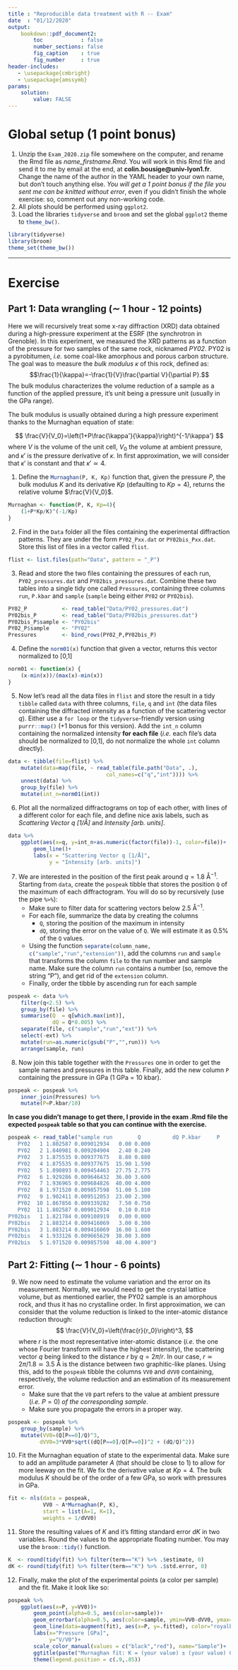 ```yaml
---
title : "Reproducible data treatment with R -- Exam"
date  : "01/12/2020"
output: 
    bookdown::pdf_document2: 
        toc            : false
        number_sections: false
        fig_caption    : true
        fig_number     : true
header-includes:
   - \usepackage{cmbright}
   - \usepackage{amssymb}
params: 
    solution:
        value: FALSE
---
```


# Global setup (1 point bonus)

1. Unzip the `Exam_2020.zip` file somewhere on the computer, and rename the Rmd file as *name_firstname.Rmd*. You will work in this Rmd file and send it to me by email at the end, at **colin.bousige@univ-lyon1.fr**. Change the name of the author in the YAML header to your own name, but don't touch anything else. *You will get a 1 point bonus if the file you sent me can be knitted without error*, even if you didn't finish the whole exercise: so, comment out any non-working code.
2. All plots should be performed using `ggplot2`.
3. Load the libraries `tidyverse`{.R} and `broom` and set the global `ggplot2`{.R} theme to `theme_bw()`{.R}.

```r
library(tidyverse)
library(broom)
theme_set(theme_bw())
```

---

# Exercise

## Part 1: Data wrangling ($\sim$ 1 hour - 12 points)

Here we will recursively treat some x-ray diffraction (XRD) data obtained during a high-pressure experiment at the ESRF (the synchrotron in Grenoble). In this experiment, we measured the XRD patterns as a function of the pressure for two samples of the same rock, nicknamed *PY02*. PY02 is a pyrobitumen, *i.e.* some coal-like amorphous and porous carbon structure. The goal was to measure the *bulk modulus* $\kappa$ of this rock, defined as:
$$\frac{1}{\kappa}=-\frac{1}{V}\frac{\partial V}{\partial P}.$$
The bulk modulus characterizes the volume reduction of a sample as a function of the applied pressure, it's unit being a pressure unit (usually in the GPa range).

The bulk modulus is usually obtained during a high pressure experiment thanks to the Murnaghan equation of state:

$$
\frac{V}{V_0}=\left(1+P\frac{\kappa'}{\kappa}\right)^{-1/\kappa'}
$$
where $V$ is the volume of the unit cell, $V_0$ the volume at ambient pressure, and $\kappa'$ is the pressure derivative of $\kappa$. In first approximation, we will consider that $\kappa'$ is constant and that $\kappa'\simeq4$.

1. Define the `Murnaghan(P, K, Kp)`{.R} function that, given the pressure $P$, the bulk modulus $K$ and its derivative $Kp$ (defaulting to $Kp=4$), returns the relative volume $\frac{V}{V_0}$.

```r
Murnaghan <- function(P, K, Kp=4){
    (1+P*Kp/K)^(-1/Kp)
}
```

2. Find in the `Data`{.R} folder all the files containing the experimental diffraction patterns. They are under the form `PY02_Pxx.dat`{.R} or `PY02bis_Pxx.dat`{.R}. Store this list of files in a vector called `flist`{.R}.

```r
flist <- list.files(path="Data", pattern = "_P")
```

3. Read and store the two files containing the pressures of each run, `PY02_pressures.dat`{.R} and `PY02bis_pressures.dat`{.R}. Combine these two tables into a single tidy one called `Pressures`{.R}, containing three columns `run`{.R}, `P.kbar`{.R} and `sample`{.R} (`sample`{.R} being either `PY02` or `PY02bis`).

```r
PY02_P           <- read_table("Data/PY02_pressures.dat")
PY02bis_P        <- read_table("Data/PY02bis_pressures.dat")
PY02bis_P$sample <- "PY02bis"
PY02_P$sample    <- "PY02"
Pressures        <- bind_rows(PY02_P,PY02bis_P)
```

4. Define the `norm01(x)`{.R} function that given a vector, returns this vector normalized to [0,1]

```r
norm01 <- function(x) {
    (x-min(x))/(max(x)-min(x))
}
```

5. Now let's read all the data files in `flist` and store the result in a tidy `tibble` called `data` with three columns, `file`, `q` and `int` (the data files containing the diffracted intensity as a function of the scattering vector $q$). Either use a `for loop` or the `tidyverse`-friendly version using `purrr::map()`{.R} (+1 bonus for this version). Add the `int_n` column containing the normalized intensity **for each file** (*i.e.* each file's data should be normalized to [0,1], do not normalize the whole `int` column directly).

```r
data <- tibble(file=flist) %>% 
    mutate(data=map(file, ~ read_table(file.path("Data", .), 
                               col_names=c("q","int")))) %>% 
    unnest(data) %>% 
    group_by(file) %>% 
    mutate(int_n=norm01(int))
```

6. Plot all the normalized diffractograms on top of each other, with lines of a different color for each file, and define nice axis labels, such as *Scattering Vector q [1/Å]* and *Intensity [arb. units]*.

```r
data %>%
    ggplot(aes(x=q, y=int_n+as.numeric(factor(file))-1, color=file))+
        geom_line()+
        labs(x = "Scattering Vector q [1/Å]", 
             y = "Intensity [arb. units]")
```

7. We are interested in the position of the first peak around $q=1.8$ Å$^{-1}$. Starting from `data`, create the `pospeak` tibble that stores the position `Q` of the maximum of each diffractogram. You will do so by recursively (use the pipe `%>%`):
    - Make sure to filter data for scattering vectors below 2.5 Å$^{-1}$. 
    - For each file, summarize the data by creating the columns
        - `Q`, storing the position of the maximum in intensity
        - `dQ`, storing the error on the value of `Q`. We will estimate it as 0.5% of the `Q` values.
    - Using the function `separate(column_name, c("sample","run","extension"))`{.R}, add the columns `run` and `sample` that transforms the column `file` to the run number and sample name. Make sure the column `run` contains a number (so, remove the string "P"), and get rid of the `extension` column.
    - Finally, order the tibble by ascending run for each sample

```r
pospeak <- data %>% 
    filter(q<2.5) %>% 
    group_by(file) %>% 
    summarise(Q  = q[which.max(int)],
              dQ = Q*0.005) %>% 
    separate(file, c("sample","run","ext")) %>% 
    select(-ext) %>% 
    mutate(run=as.numeric(gsub("P","",run))) %>% 
    arrange(sample, run)
```

8. Now join this table together with the `Pressures` one in order to get the sample names and pressures in this table. Finally, add the new column `P` containing the pressure in GPa (1 GPa = 10 kbar).

```r
pospeak <- pospeak %>% 
    inner_join(Pressures) %>% 
    mutate(P=P.kbar/10)
```

**In case you didn't manage to get there, I provide in the exam .Rmd file the expected `pospeak` table so that you can continue with the exercise.**

```r
pospeak <- read_table("sample run        Q          dQ P.kbar     P
   PY02   1 1.802587 0.009012934   0.00 0.000
   PY02   2 1.840981 0.009204904   2.40 0.240
   PY02   3 1.875535 0.009377675   8.80 0.880
   PY02   4 1.875535 0.009377675  15.90 1.590
   PY02   5 1.890893 0.009454463  27.75 2.775
   PY02   6 1.929286 0.009646432  36.00 3.600
   PY02   7 1.936965 0.009684826  40.00 4.000
   PY02   8 1.971520 0.009857598  51.00 5.100
   PY02   9 1.902411 0.009512053  23.00 2.300
   PY02  10 1.867856 0.009339282   7.50 0.750
   PY02  11 1.802587 0.009012934   0.10 0.010
PY02bis   1 1.821784 0.009108919   0.00 0.000
PY02bis   2 1.883214 0.009416069   3.00 0.300
PY02bis   3 1.883214 0.009416069  16.00 1.600
PY02bis   4 1.933126 0.009665629  38.00 3.800
PY02bis   5 1.971520 0.009857598  48.00 4.800")
```


## Part 2: Fitting ($\sim$ 1 hour - 6 points)


9. We now need to estimate the volume variation and the error on its measurement. Normally, we would need to get the crystal lattice volume, but as mentioned earlier, the PY02 sample is an amorphous rock, and thus it has no crystalline order. In first approximation, we can consider that the volume reduction is linked to the inter-atomic distance reduction through:
$$
\frac{V}{V_0}=\left(\frac{r}{r_0}\right)^3,
$$
where $r$ is the most representative inter-atomic distance (*i.e.* the one whose Fourier transform will have the highest intensity), the scattering vector $q$ being linked to the distance $r$ by $q=2\pi/r$. In our case, $r \simeq 2\pi/1.8\simeq 3.5$ Å is the distance between two graphitic-like planes.
Using this, add to the `pospeak` tibble the columns `VV0` and `dVV0` containing, respectively, the volume reduction and an estimation of its measurement error. 
    - Make sure that the `V0` part refers to the value at ambient pressure (*i.e.* $P=0$) *of the corresponding sample*. 
    - Make sure you propagate the errors in a proper way.

```r
pospeak <- pospeak %>% 
    group_by(sample) %>% 
    mutate(VV0=(Q[P==0]/Q)^3,
          dVV0=3*VV0*sqrt((dQ[P==0]/Q[P==0])^2 + (dQ/Q)^2))
```

10. Fit the Murnaghan equation of state to the experimental data. Make sure to add an amplitude parameter $A$ (that should be close to 1) to allow for more leeway on the fit. We fix the derivative value at $Kp=4$. The bulk modulus $K$ should be of the order of a few GPa, so work with pressures in GPa.

```r
fit <- nls(data = pospeak,
           VV0 ~ A*Murnaghan(P, K),
           start = list(A=1, K=1),
           weights = 1/dVV0)
```

11. Store the resulting values of $K$ and it's fitting standard error $dK$ in two variables. Round the values to the appropriate floating number. You may use the `broom::tidy()`{.R} function.

```r
K  <- round(tidy(fit) %>% filter(term=="K") %>% .$estimate, 0)
dK <- round(tidy(fit) %>% filter(term=="K") %>% .$std.error, 0)
```

12. Finally, make the plot of the experimental points (a color per sample) and the fit. Make it look like so:

```r
pospeak %>%
    ggplot(aes(x=P, y=VV0))+
        geom_point(alpha=0.5, aes(color=sample))+
        geom_errorbar(alpha=0.5, aes(color=sample, ymin=VV0-dVV0, ymax=VV0+dVV0))+
        geom_line(data=augment(fit), aes(x=P, y=.fitted), color="royalblue", lty=2)+
        labs(x="Pressure [GPa]",
             y="V/V0")+
        scale_color_manual(values = c("black","red"), name="Sample")+
        ggtitle(paste("Murnaghan fit: K = (your value) ± (your value) GPa"))+
        theme(legend.position = c(.9,.85))
```



